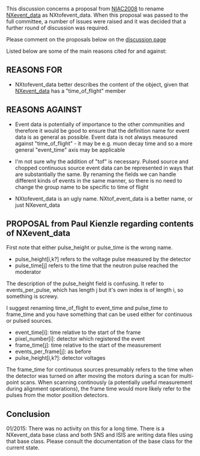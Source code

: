 This discussion concerns a proposal from [[NIAC2008]] to rename [[NXevent_data]] as NXtofevent_data. When this proposal was passed to the full committee, a number of issues were raised and it was decided that a further round of discussion was required.

Please comment on the proposals below on the [[Talk:Storing_Event_Data|discussion page]]
   
Listed below are some of the main reasons cited for and against:

==REASONS FOR==

* NXtofevent_data better describes the content of the object, given that [[NXevent_data]] has a "time_of_flight" member

==REASONS AGAINST==

* Event data is potentially of importance to the other communities and therefore it would be good to ensure that the definition name for event data is as general as possible. Event data is not always measured against "time_of_flight" - it may be e.g. muon decay time and so a more general "event_time" axis may be applicable 

* I'm not sure why the addition of "tof" is necessary. Pulsed source and chopped continuous source event data can be represented in ways that are substantially the same. By renaming the fields we can handle different kinds of events in the same manner, so there is no need to change the group name to be specific to time of flight

* NXtofevent_data is an ugly name. NXtof_event_data is a better name, or just NXevent_data

==PROPOSAL from Paul Kienzle regarding contents of NXevent_data==

First note that either pulse_height or pulse_time is the wrong name.

*   pulse_height[i,k?] refers to the voltage pulse measured by the detector
*   pulse_time[j] refers to the time that the neutron pulse reached the moderator

The description of the pulse_height field is confusing. It refer to events_per_pulse, which has length j but it's own index is of length i, so something is screwy.

I suggest renaming time_of_flight to event_time and pulse_time to frame_time and you have something that can be used either for continuous or pulsed sources.

*   event_time[i]: time relative to the start of the frame
*   pixel_number[i]: detector which registered the event
*   frame_time[j]: time relative to the start of the measurement
*   events_per_frame[j]: as before
*   pulse_height[i,k?]: detector voltages

The frame_time for continuous sources presumably refers to the time when the detector was turned on after moving the motors during a scan for multi-point scans.  When scanning continously (a potentially useful measurement during alignment operations), the frame time would more likely refer to the pulses from the motor position detectors.


== Conclusion ==
01/2015: There was no activity on this for a long time. There is a NXevent_data base class and both SNS and ISIS are writing data files using that base class. Please consult the documentation of the base class for the current state.
